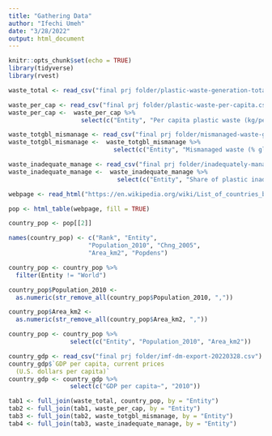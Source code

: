 ---
title: "Gathering Data"
author: "Ifechi Umeh"
date: "3/28/2022"
output: html_document
---

```{r setup, include=FALSE}
knitr::opts_chunk$set(echo = TRUE)
library(tidyverse)
library(rvest)
```

```{r}
waste_total <- read_csv("final prj folder/plastic-waste-generation-total.csv")

waste_per_cap <- read_csv("final prj folder/plastic-waste-per-capita.csv")
waste_per_cap <-  waste_per_cap %>% 
                    select(c("Entity", "Per capita plastic waste (kg/person/day)"))

waste_totgbl_mismanage <- read_csv("final prj folder/mismanaged-waste-global-total.csv")
waste_totgbl_mismanage <-  waste_totgbl_mismanage %>% 
                             select(c("Entity", "Mismanaged waste (% global total)"))

waste_inadequate_manage <- read_csv("final prj folder/inadequately-managed-plastic.csv")
waste_inadequate_manage <-  waste_inadequate_manage %>% 
                              select(c("Entity", "Share of plastic inadequately managed"))
```

```{r}
webpage <- read_html("https://en.wikipedia.org/wiki/List_of_countries_by_population_in_2010")

pop <- html_table(webpage, fill = TRUE)
```

```{r}
country_pop <- pop[[2]]

names(country_pop) <- c("Rank", "Entity",
                      "Population_2010", "Chng_2005",
                      "Area_km2", "Popdens")

country_pop <- country_pop %>% 
  filter(Entity != "World")

country_pop$Population_2010 <- 
  as.numeric(str_remove_all(country_pop$Population_2010, ","))

country_pop$Area_km2 <- 
  as.numeric(str_remove_all(country_pop$Area_km2, ","))

country_pop <- country_pop %>% 
                 select(c("Entity", "Population_2010", "Area_km2"))
```

```{r}
country_gdp <- read_csv("final prj folder/imf-dm-export-20220328.csv")
country_gdp$`GDP per capita, current prices
  (U.S. dollars per capita)`
country_gdp <- country_gdp %>% 
                 select(c("GDP per capita~", "2010"))
```


```{r}
tab1 <- full_join(waste_total, country_pop, by = "Entity")
tab2 <- full_join(tab1, waste_per_cap, by = "Entity")
tab3 <- full_join(tab2, waste_totgbl_mismanage, by = "Entity")
tab4 <- full_join(tab3, waste_inadequate_manage, by = "Entity")
```




